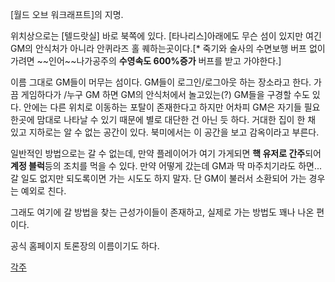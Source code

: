 [월드 오브 워크래프트]의 지명.

위치상으로는 [텔드랏실] 바로 북쪽에 있다. [타나리스]아래에도 무슨 섬이 있지만 여긴 GM의 안식처가 아니라 안퀴라즈 홀 퀘하는곳이다.[* 죽기와 술사의 수면보행 버프 없이 가려면 ~~인어~~나가공주의 '''수영속도 600%증가''' 버프를 받고 가야한다.]

이름 그대로 GM들이 머무는 섬이다. GM들이 로그인/로그아웃 하는 장소라고 한다. 가끔 게임하다가 /누구 GM 하면 GM의 안식처에서 놀고있는(?) GM들을 구경할 수도 있다. 안에는 다른 위치로 이동하는 포탈이 존재한다고 하지만 어차피 GM은 자기들 필요한곳에 맘대로 나타날 수 있기 때문에 별로 대단한 건 아닌 듯 하다. 거대한 집이 한 채 있고 지하로는 알 수 없는 공간이 있다. 북미에서는 이 공간을 보고 감옥이라고 부른다.

일반적인 방법으로는 갈 수 없는데, 만약 플레이어가 여기 가게되면 '''핵 유저로 간주'''되어 '''계정 블럭'''등의 조치를 먹을 수 있다. 만약 어떻게 갔는데 GM과 딱 마주치기라도 하면... 갈 일도 없지만 되도록이면 가는 시도도 하지 말자. 단 GM이 불러서 소환되어 가는 경우는 예외로 친다.

그래도 여기에 갈 방법을 찾는 근성가이들이 존재하고, 실제로 가는 방법도 꽤나 나온 편이다. 

공식 홈페이지 토론장의 이름이기도 하다.


[[각주]]
